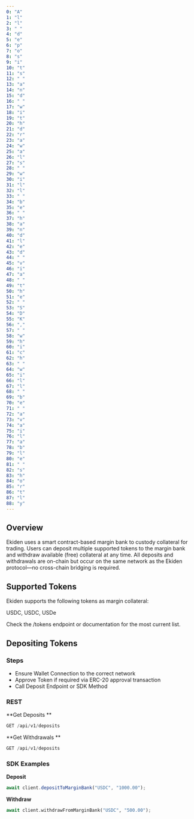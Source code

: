 ```yaml
---
0: "A"
1: "l"
2: "l"
3: " "
4: "d"
5: "e"
6: "p"
7: "o"
8: "s"
9: "i"
10: "t"
11: "s"
12: " "
13: "a"
14: "n"
15: "d"
16: " "
17: "w"
18: "i"
19: "t"
20: "h"
21: "d"
22: "r"
23: "a"
24: "w"
25: "a"
26: "l"
27: "s"
28: " "
29: "w"
30: "i"
31: "l"
32: "l"
33: " "
34: "b"
35: "e"
36: " "
37: "h"
38: "a"
39: "n"
40: "d"
41: "l"
42: "e"
43: "d"
44: " "
45: "v"
46: "i"
47: "a"
48: " "
49: "t"
50: "h"
51: "e"
52: " "
53: "S"
54: "D"
55: "K"
56: ","
57: " "
58: "w"
59: "h"
60: "i"
61: "c"
62: "h"
63: " "
64: "w"
65: "i"
66: "l"
67: "l"
68: " "
69: "b"
70: "e"
71: " "
72: "a"
73: "v"
74: "a"
75: "i"
76: "l"
77: "a"
78: "b"
79: "l"
80: "e"
81: " "
82: "s"
83: "h"
84: "o"
85: "r"
86: "t"
87: "l"
88: "y"
---
```


## Overview

Ekiden uses a smart contract-based margin bank to custody collateral for trading. Users can deposit multiple supported tokens to the margin bank and withdraw available (free) collateral at any time. All deposits and withdrawals are on-chain but occur on the same network as the Ekiden protocol—no cross-chain bridging is required.

## Supported Tokens

Ekiden supports the following tokens as margin collateral:

USDC, USDC, USDe

Check the /tokens endpoint or documentation for the most current list.

## Depositing Tokens

### Steps

- Ensure Wallet Connection to the correct network
- Approve Token if required via ERC-20 approval transaction
- Call Deposit Endpoint or SDK Method

### REST

**Get Deposits **

```ts
GET /api/v1/deposits
```

**Get Withdrawals **

```python
GET /api/v1/deposits
```

### SDK Examples 

**Deposit** 

```ts
await client.depositToMarginBank("USDC", "1000.00");
```

**Withdraw**

```python
await client.withdrawFromMarginBank("USDC", "500.00");
```